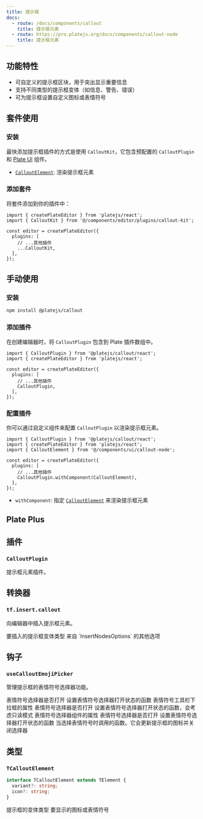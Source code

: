 ```yaml
---
title: 提示框
docs:
  - route: /docs/components/callout
    title: 提示框元素
  - route: https://pro.platejs.org/docs/components/callout-node
    title: 提示框元素
---
```


<ComponentPreview name="callout-demo" />

<PackageInfo>

## 功能特性

- 可自定义的提示框区块，用于突出显示重要信息
- 支持不同类型的提示框变体（如信息、警告、错误）
- 可为提示框设置自定义图标或表情符号

</PackageInfo>

## 套件使用

<Steps>

### 安装

最快添加提示框插件的方式是使用 `CalloutKit`，它包含预配置的 `CalloutPlugin` 和 [Plate UI](/docs/installation/plate-ui) 组件。

<ComponentSource name="callout-kit" />

- [`CalloutElement`](/docs/components/callout-node): 渲染提示框元素

### 添加套件

将套件添加到你的插件中：

```tsx
import { createPlateEditor } from 'platejs/react';
import { CalloutKit } from '@/components/editor/plugins/callout-kit';

const editor = createPlateEditor({
  plugins: [
    // ...其他插件
    ...CalloutKit,
  ],
});
```

</Steps>

## 手动使用

<Steps>

### 安装

```bash
npm install @platejs/callout
```

### 添加插件

在创建编辑器时，将 `CalloutPlugin` 包含到 Plate 插件数组中。

```tsx
import { CalloutPlugin } from '@platejs/callout/react';
import { createPlateEditor } from 'platejs/react';

const editor = createPlateEditor({
  plugins: [
    // ...其他插件
    CalloutPlugin,
  ],
});
```

### 配置插件

你可以通过自定义组件来配置 `CalloutPlugin` 以渲染提示框元素。

```tsx
import { CalloutPlugin } from '@platejs/callout/react';
import { createPlateEditor } from 'platejs/react';
import { CalloutElement } from '@/components/ui/callout-node';

const editor = createPlateEditor({
  plugins: [
    // ...其他插件
    CalloutPlugin.withComponent(CalloutElement),
  ],
});
```

- `withComponent`: 指定 [`CalloutElement`](/docs/components/callout-node) 来渲染提示框元素

</Steps>

## Plate Plus

<ComponentPreviewPro name="callout-pro" />

## 插件

### `CalloutPlugin`

提示框元素插件。

## 转换器

### `tf.insert.callout`

向编辑器中插入提示框元素。

<API name="callout">
<APIOptions type="object">
  <APIItem name="variant" type="string" optional>
    要插入的提示框变体类型
  </APIItem>
  <APIItem name="...InsertNodesOptions" type="InsertNodesOptions<V>">
    来自 `InsertNodesOptions` 的其他选项
  </APIItem>
</APIOptions>
</API>

## 钩子

### `useCalloutEmojiPicker`

管理提示框的表情符号选择器功能。

<API name="useCalloutEmojiPicker">
<APIOptions type="UseCalloutEmojiPickerOptions">
  <APIItem name="isOpen" type="boolean">
    表情符号选择器是否打开
  </APIItem>
  <APIItem name="setIsOpen" type="(isOpen: boolean) => void">
    设置表情符号选择器打开状态的函数
  </APIItem>
</APIOptions>

<APIReturns type="object">
  <APIItem name="emojiToolbarDropdownProps" type="object">
    表情符号工具栏下拉框的属性
    <APISubList>
      <APISubListItem parent="emojiToolbarDropdownProps" name="isOpen" type="boolean">
        表情符号选择器是否打开
      </APISubListItem>
      <APISubListItem parent="emojiToolbarDropdownProps" name="setIsOpen" type="(v: boolean) => void">
        设置表情符号选择器打开状态的函数，会考虑只读模式
      </APISubListItem>
    </APISubList>
  </APIItem>
  <APIItem name="props" type="object">
    表情符号选择器组件的属性
    <APISubList>
      <APISubListItem parent="props" name="isOpen" type="boolean">
        表情符号选择器是否打开
      </APISubListItem>
      <APISubListItem parent="props" name="setIsOpen" type="(isOpen: boolean) => void">
        设置表情符号选择器打开状态的函数
      </APISubListItem>
      <APISubListItem parent="props" name="onSelectEmoji" type="(options: { emojiValue?: any; icon?: any }) => void">
        当选择表情符号时调用的函数。它会更新提示框的图标并关闭选择器
      </APISubListItem>
    </APISubList>
  </APIItem>
</APIReturns>
</API>

## 类型

### `TCalloutElement`

```typescript
interface TCalloutElement extends TElement {
  variant?: string;
  icon?: string;
}
```

<API name="TCalloutElement">
<APIAttributes>
  <APIItem name="variant" type="string" optional>
    提示框的变体类型
  </APIItem>
  <APIItem name="icon" type="string" optional>
    要显示的图标或表情符号
  </APIItem>
</APIAttributes>
</API>
